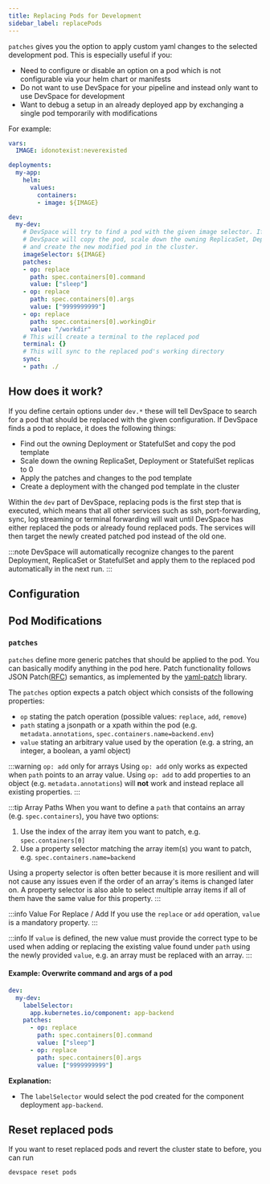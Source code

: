 ```yaml
---
title: Replacing Pods for Development
sidebar_label: replacePods
---
```



`patches` gives you the option to apply custom yaml changes to the selected development pod. This is especially useful if you:

- Need to configure or disable an option on a pod which is not configurable via your helm chart or manifests
- Do not want to use DevSpace for your pipeline and instead only want to use DevSpace for development 
- Want to debug a setup in an already deployed app by exchanging a single pod temporarily with modifications

For example:
```yaml
vars:
  IMAGE: idonotexist:neverexisted

deployments:
  my-app:
    helm:
      values:
        containers:
        - image: ${IMAGE}

dev:
  my-dev:
    # DevSpace will try to find a pod with the given image selector. If found (even if its currently in a failed state)
    # DevSpace will copy the pod, scale down the owning ReplicaSet, Deployment or StatefulSet
    # and create the new modified pod in the cluster.
    imageSelector: ${IMAGE}
    patches:
    - op: replace
      path: spec.containers[0].command
      value: ["sleep"]
    - op: replace
      path: spec.containers[0].args
      value: ["9999999999"]
    - op: replace
      path: spec.containers[0].workingDir
      value: "/workdir"
    # This will create a terminal to the replaced pod
    terminal: {}
    # This will sync to the replaced pod's working directory
    sync:
    - path: ./
```

## How does it work?

If you define certain options under `dev.*` these will tell DevSpace to search for a pod that should be replaced with the given configuration. If DevSpace finds a pod to replace, it does the following things:
- Find out the owning Deployment or StatefulSet and copy the pod template
- Scale down the owning ReplicaSet, Deployment or StatefulSet replicas to 0
- Apply the patches and changes to the pod template
- Create a deployment with the changed pod template in the cluster

Within the `dev` part of DevSpace, replacing pods is the first step that is executed, which means that all other services such as ssh, port-forwarding, sync, log streaming or terminal forwarding will wait until DevSpace has either replaced the pods or already found replaced pods. The services will then target the newly created patched pod instead of the old one.

:::note
DevSpace will automatically recognize changes to the parent Deployment, ReplicaSet or StatefulSet and apply them to the replaced pod automatically in the next run.
:::

## Configuration

## Pod Modifications

### `patches`

`patches` define more generic patches that should be applied to the pod. You can basically modify anything in the pod here. Patch functionality follows JSON Patch([RFC](https://tools.ietf.org/html/rfc6902)) semantics, as implemented by the [yaml-patch](https://github.com/krishicks/yaml-patch) library.

The `patches` option expects a patch object which consists of the following properties:
- `op` stating the patch operation (possible values: `replace`, `add`, `remove`)
- `path` stating a jsonpath or a xpath within the pod (e.g. `metadata.annotations`, `spec.containers.name=backend.env`)
- `value` stating an arbitrary value used by the operation (e.g. a string, an integer, a boolean, a yaml object)

:::warning `op: add` only for arrays
Using `op: add` only works as expected when `path` points to an array value. Using `op: add` to add properties to an object (e.g. `metadata.annotations`) will **not** work and instead replace all existing properties.
:::

:::tip Array Paths
When you want to define a `path` that contains an array (e.g. `spec.containers`), you have two options:

1. Use the index of the array item you want to patch, e.g. `spec.containers[0]`
2. Use a property selector matching the array item(s) you want to patch, e.g. `spec.containers.name=backend`

Using a property selector is often better because it is more resilient and will not cause any issues even if the order of an array's items is changed later on. A property selector is also able to select multiple array items if all of them have the same value for this property.
:::

:::info Value For Replace / Add
If you use the `replace` or `add` operation, `value` is a mandatory property.
:::

:::info
If `value` is defined, the new value must provide the correct type to be used when adding or replacing the existing value found under `path` using the newly provided `value`, e.g. an array must be replaced with an array.
:::

#### Example: Overwrite command and args of a pod
```yaml
dev:
  my-dev:
    labelSelector:
      app.kubernetes.io/component: app-backend
    patches:
      - op: replace
        path: spec.containers[0].command
        value: ["sleep"]
      - op: replace
        path: spec.containers[0].args
        value: ["9999999999"]
```

**Explanation:**
- The `labelSelector` would select the pod created for the component deployment `app-backend`.

## Reset replaced pods

If you want to reset replaced pods and revert the cluster state to before, you can run 
```
devspace reset pods
```
